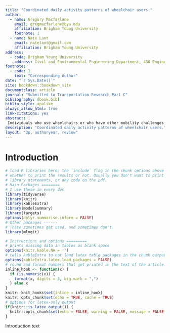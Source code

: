 ```yaml
---
title: "Coordinated daily activity patterns of wheelchair users."
author:
  - name: Gregory Macfarlane
    email: gregmacfarlane@byu.edu
    affiliation: Brigham Young University
    footnote: 1
  - name: Nate Lant
    email: natelant@gmail.com
    affiliation: Brigham Young University
address:
  - code: Brigham Young University
    address: Civil and Environmental Engineering Department, 430 Engineering Building, Provo, Utah 84602
footnote:
  - code: 1
    text: "Corresponding Author"
date: "`r Sys.Date()`"
site: bookdown::bookdown_site
documentclass: article
journal: "Submitted to Transportation Research Part C"
bibliography: [book.bib]
biblio-style: apalike
always_allow_html: true
link-citations: yes
abstract: |
 Individuals who use wheelchairs or who have other mobility challenges are sometimes unable to effectively access modern mobility as a service (MaaS) systems including application-based ridehailing and on-demand microtransit, etc. Even designing a MaaS targeted at these users is challenging, given the limited prior analysis of their travel and activity patterns. In this research, we present an initial attempt to model the daily activity pattern choice of respondents to the  2017 National Household Travel Survey who self-identify as using a wheelchair.  We find that wheelchair use is a significant predictor of activity patterns,  with individuals who use wheelchairs considerably less likely to choose out-of-home daily patterns. We additionally find that including wheelchair use as a variable in a model with a common person-type segmentation is statistically preferable to specifying wheelchair users as an independent segment. Further analysis of household-level coordination of daily activity patterns using more detailed surveys is warranted.
description: "Coordinated daily activity patterns of wheelchair users."
layout: "3p, authoryear, review"
---
```


# Introduction {#intro}

```r
# load R libraries here; the `include` flag in the chunk options above tells
# whether to print the results or not. Usually you don't want to print the
# library statements, or any code on the pdf.
# Main Packages ========
# I use these in every doc
library(tidyverse)
library(knitr)
library(kableExtra)
library(modelsummary)
library(targets)
options(dplyr.summarise.inform = FALSE)
# Other packages ------
# These sometimes get used, and sometimes don't.
library(mlogit)

# Instructions and options =========
# prints missing data in tables as blank space
options(knitr.kable.NA = '') 
# tells kableExtra to not load latex table packages in the chunk output
options(kableExtra.latex.load_packages = FALSE) 
# round and format numbers that get printed in the text of the article.
inline_hook <- function(x) {
  if (is.numeric(x)) {
    format(x, digits = 3, big.mark = ",")
  } else x
}
knitr::knit_hooks$set(inline = inline_hook)
knitr::opts_chunk$set(echo = TRUE, cache = TRUE)
# options for latex-only output
if(knitr::is_latex_output()) {
  knitr::opts_chunk$set(echo = FALSE, warning = FALSE, message = FALSE)
} 

```

Introduction text